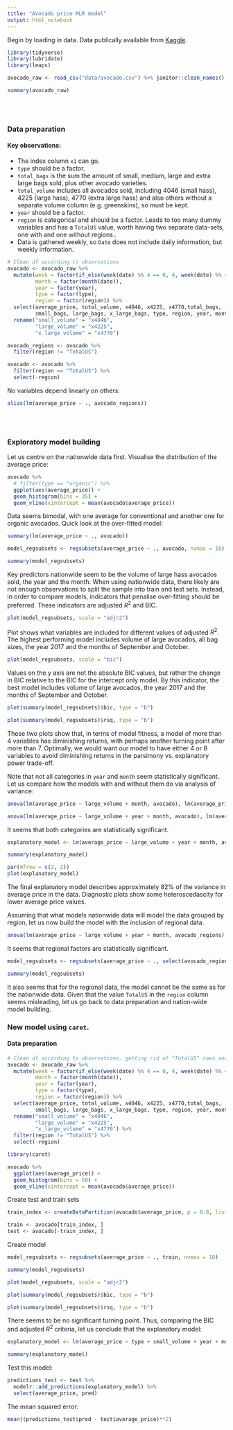 ```yaml
---
title: "Avocado price MLR model"
output: html_notebook
---
```


Begin by loading in data. Data publically available from [Kaggle](https://www.kaggle.com/neuromusic/avocado-prices).

```r
library(tidyverse)
library(lubridate)
library(leaps)
```

```r
avocado_raw <- read_csv("data/avocado.csv") %>% janitor::clean_names()

summary(avocado_raw)
```

<br><br>

### Data preparation

#### Key  observations:

- The index column `x1` can go.
- `type` should be a factor. 
- `total_bags` is the sum the amount of small, medium, large and extra large bags sold, plus other avocado varieties.
- `total_volume` includes all avocados sold, including 4046 (small hass), 4225 (large hass), 4770 (extra large hass) and also others without a separate volume column (e.g. greenskins), so must be kept.
- `year` should be a factor.
- `region` is categorical and should be a factor. Leads to too many dummy variables and has a `TotalUS` value, worth having two separate data-sets, one with and one without regions..
- Data is gathered weekly, so `Date` does not include daily information, but weekly information.


```r
# Clean df according to observations
avocado <- avocado_raw %>% 
  mutate(week = factor(if_else(week(date) %% 4 == 0, 4, week(date) %% 4)),
         month = factor(month(date)),
         year = factor(year),
         type = factor(type),
         region = factor(region)) %>% 
  select(average_price, total_volume, x4046, x4225, x4770,total_bags,
         small_bags, large_bags, x_large_bags, type, region, year, month, week) %>% 
  rename("small_volume" = "x4046",
         "large_volume" = "x4225",
         "x_large_volume" = "x4770")

avocado_regions <- avocado %>% 
  filter(region != "TotalUS")

avocado <- avocado %>% 
  filter(region == "TotalUS") %>% 
  select(-region)
```

No variables depend linearly on others:
```r
alias(lm(average_price ~ ., avocado_regions))
```

<br><br>

### Exploratory model building

Let us centre on the nationwide data first. Visualise the distribution of the average price:

```r
avocado %>%
  # filter(type == "organic") %>% 
  ggplot(aes(average_price)) +
  geom_histogram(bins = 35) +
  geom_vline(xintercept = mean(avocado$average_price))
```

Data seems bimodal, with one average for conventional and another one for organic avocados. Quick look at the over-fitted model:

```r
summary(lm(average_price ~ ., avocado))
```


```r
model_regsubsets <- regsubsets(average_price ~ ., avocado, nvmax = 10)

summary(model_regsubsets)
```

Key predictors nationwide seem to be the volume of large hass avocados sold, the year and the month. When using nationwide data, there likely are not enough observations to split the sample into train and test sets. Instead, in order to compare models, indicators that penalise over-fitting should be preferred. These indicators are adjusted $R^2$ and BIC.


```r
plot(model_regsubsets, scale = "adjr2")
```

Plot shows what variables are included for different values of adjusted $R^2$. The highest performing model includes volume of large avocados, all bag sizes, the year 2017 and the months of September and October.

```r
plot(model_regsubsets, scale = "bic")
```

Values on the y axis are not the absolute BIC values, but rather the change in BIC relative to the BIC for the intercept only model. By this indicator, the best model includes volume of large avocados, the year 2017 and the months of September and October.

```r
plot(summary(model_regsubsets)$bic, type = "b")
```

```r
plot(summary(model_regsubsets)$rsq, type = "b")
```

These two plots show that, in terms of model fitness, a model of more than 4 variables has diminishing returns, with perhaps another turning point after more than 7. Optimally, we would want our model to have either 4 or 8 variables to avoid diminishing returns in the parsimony vs. explanatory power trade-off.

Note that not all categories in `year` and `month` seem statistically significant. Let us compare how the models with and without them do via analysis of variance:

```r
anova(lm(average_price ~ large_volume + month, avocado), lm(average_price ~ large_volume, avocado))
```

```r
anova(lm(average_price ~ large_volume + year + month, avocado), lm(average_price ~ large_volume + year, avocado))
```

It seems that both categories are statistically significant.

```r
explanatory_model <- lm(average_price ~ large_volume + year + month, avocado)

summary(explanatory_model)
```

```r
par(mfrow = c(2, 2))
plot(explanatory_model)
```

The final explanatory model describes approximately 82% of the variance in average price in the data. Diagnostic plots show some heteroscedascity for lower average price values.

Assuming that what models nationwide data will model the data grouped by region, let us now build the model with the inclusion of regional data.

```r
anova(lm(average_price ~ large_volume + year + month, avocado_regions), lm(average_price ~ large_volume + year + month + region, avocado_regions))
```

It seems that regional factors are statistically significant.

```r
model_regsubsets <- regsubsets(average_price ~ ., select(avocado_regions, -region), nvmax = 10)

summary(model_regsubsets)
```

It also seems that for the regional data, the model cannot be the same as for the nationwide data. Given that the value `TotalUS` in the `region` column seems misleading, let us go back to data preparation and nation-wide model building.

### New model using `caret`.

#### Data preparation

```r
# Clean df according to observations, getting rid of "TotalUS" rows and "region" column
avocado <- avocado_raw %>% 
  mutate(week = factor(if_else(week(date) %% 4 == 0, 4, week(date) %% 4)),
         month = factor(month(date)),
         year = factor(year),
         type = factor(type),
         region = factor(region)) %>% 
  select(average_price, total_volume, x4046, x4225, x4770,total_bags,
         small_bags, large_bags, x_large_bags, type, region, year, month, week) %>% 
  rename("small_volume" = "x4046",
         "large_volume" = "x4225",
         "x_large_volume" = "x4770") %>% 
  filter(region != "TotalUS") %>% 
  select(-region)
```

```r
library(caret)
```

```r
avocado %>% 
  ggplot(aes(average_price)) +
  geom_histogram(bins = 50) +
  geom_vline(xintercept = mean(avocado$average_price))
```

Create test and train sets
```r
train_index <- createDataPartition(avocado$average_price, p = 0.8, list = FALSE, times = 1)

train <- avocado[train_index, ]
test <- avocado[-train_index, ]
```


Create model
```r
model_regsubsets <- regsubsets(average_price ~ ., train, nvmax = 10)

summary(model_regsubsets)
```

```r
plot(model_regsubsets, scale = "adjr2")
```

```r
plot(summary(model_regsubsets)$bic, type = "b")
```

```r
plot(summary(model_regsubsets)$rsq, type = "b")
```

There seems to be no significant turning point. Thus, comparing the BIC and adjusted $R^2$ criteria, let us conclude that the explanatory model:

```r
explanatory_model <- lm(average_price ~ type + small_volume + year + month, train)

summary(explanatory_model)
```

Test this model:

```r
predictions_test <- test %>%
  modelr::add_predictions(explanatory_model) %>%
  select(average_price, pred)
```

The mean squared error:

```r
mean((predictions_test$pred - test$average_price)**2)
```

